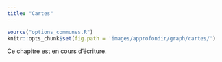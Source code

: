 ```yaml
---
title: "Cartes"
---
```


```r
source("options_communes.R")
knitr::opts_chunk$set(fig.path = 'images/approfondir/graph/cartes/')
```

<div class="important">
Ce chapitre est en cours d'écriture.
</div>
